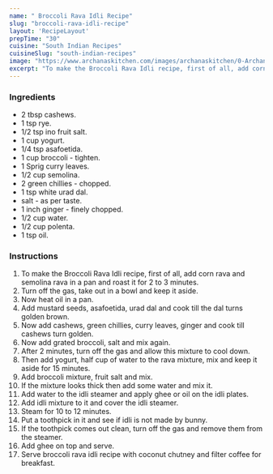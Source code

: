 ---
name: " Broccoli Rava Idli Recipe"
slug: "broccoli-rava-idli-recipe"
layout: 'RecipeLayout'
prepTime: "30"
cuisine: "South Indian Recipes"
cuisineSlug: "south-indian-recipes"
image: "https://www.archanaskitchen.com/images/archanaskitchen/0-Archanas-Kitchen-Recipes/2019/Broccoli_Rava_Idli_Recipe_4_1600.jpg"
excerpt: "To make the Broccoli Rava Idli recipe, first of all, add corn rava and semolina rava in a pan and roast it for 2 to 3 minutes"
---

### Ingredients

-  2 tbsp cashews.
-  1 tsp rye.
-  1/2 tsp ino fruit salt.
-  1 cup yogurt.
-  1/4 tsp asafoetida.
-  1 cup broccoli - tighten.
-  1 Sprig curry leaves.
-  1/2 cup semolina.
-  2 green chillies - chopped.
-  1 tsp white urad dal.
-  salt - as per taste.
-  1 inch ginger - finely chopped.
-  1/2 cup water.
- 1/2 cup polenta.
-  1 tsp oil.

### Instructions

1. To make the Broccoli Rava Idli recipe, first of all, add corn rava and semolina rava in a pan and roast it for 2 to 3 minutes.
1. Turn off the gas, take out in a bowl and keep it aside.
1. Now heat oil in a pan.
1. Add mustard seeds, asafoetida, urad dal and cook till the dal turns golden brown.
1. Now add cashews, green chillies, curry leaves, ginger and cook till cashews turn golden.
1. Now add grated broccoli, salt and mix again.
1. After 2 minutes, turn off the gas and allow this mixture to cool down.
1. Then add yogurt, half cup of water to the rava mixture, mix and keep it aside for 15 minutes.
1. Add broccoli mixture, fruit salt and mix.
1. If the mixture looks thick then add some water and mix it.
1. Add water to the idli steamer and apply ghee or oil on the idli plates.
1. Add idli mixture to it and cover the idli steamer.
1. Steam for 10 to 12 minutes.
1. Put a toothpick in it and see if idli is not made by bunny.
1. If the toothpick comes out clean, turn off the gas and remove them from the steamer.
1. Add ghee on top and serve.
1. Serve broccoli rava idli recipe with coconut chutney and filter coffee for breakfast.
